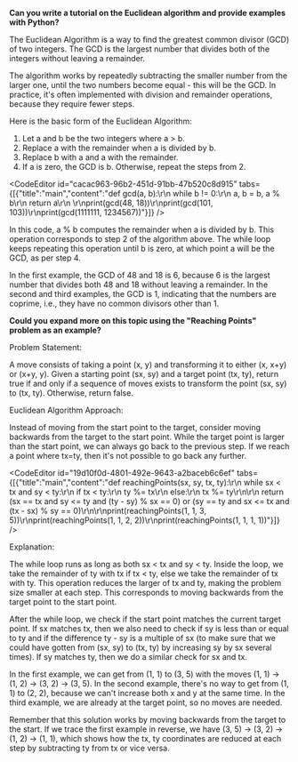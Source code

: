 

**Can you write a tutorial on the Euclidean algorithm and provide examples with Python?**

The Euclidean Algorithm is a way to find the greatest common divisor (GCD) of two integers. The GCD is the largest number that divides both of the integers without leaving a remainder.

The algorithm works by repeatedly subtracting the smaller number from the larger one, until the two numbers become equal - this will be the GCD. In practice, it's often implemented with division and remainder operations, because they require fewer steps.

Here is the basic form of the Euclidean Algorithm:

1. Let a and b be the two integers where a > b.
2. Replace a with the remainder when a is divided by b.
3. Replace b with a and a with the remainder.
4. If a is zero, the GCD is b. Otherwise, repeat the steps from 2.

<CodeEditor id="cacac963-96b2-451d-91bb-47b520c8d915" tabs={[{"title":"main","content":"def gcd(a, b):\r\n    while b != 0:\r\n        a, b = b, a % b\r\n    return a\r\n    \r\nprint(gcd(48, 18))\r\nprint(gcd(101, 103))\r\nprint(gcd(1111111, 1234567))"}]} />

In this code, a % b computes the remainder when a is divided by b. This operation corresponds to step 2 of the algorithm above. The while loop keeps repeating this operation until b is zero, at which point a will be the GCD, as per step 4.

In the first example, the GCD of 48 and 18 is 6, because 6 is the largest number that divides both 48 and 18 without leaving a remainder. In the second and third examples, the GCD is 1, indicating that the numbers are coprime, i.e., they have no common divisors other than 1.

**Could you expand more on this topic using the "Reaching Points" problem as an example?**

Problem Statement:

A move consists of taking a point (x, y) and transforming it to either (x, x+y) or (x+y, y). Given a starting point (sx, sy) and a target point (tx, ty), return true if and only if a sequence of moves exists to transform the point (sx, sy) to (tx, ty). Otherwise, return false.

Euclidean Algorithm Approach:

Instead of moving from the start point to the target, consider moving backwards from the target to the start point. While the target point is larger than the start point, we can always go back to the previous step. If we reach a point where tx=ty, then it's not possible to go back any further.

<CodeEditor id="19d10f0d-4801-492e-9643-a2baceb6c6ef" tabs={[{"title":"main","content":"def reachingPoints(sx, sy, tx, ty):\r\n    while sx < tx and sy < ty:\r\n        if tx < ty:\r\n            ty %= tx\r\n        else:\r\n            tx %= ty\r\n\r\n    return (sx == tx and sy <= ty and (ty - sy) % sx == 0) or (sy == ty and sx <= tx and (tx - sx) % sy == 0)\r\n\r\nprint(reachingPoints(1, 1, 3, 5))\r\nprint(reachingPoints(1, 1, 2, 2))\r\nprint(reachingPoints(1, 1, 1, 1))"}]} />

Explanation:

The while loop runs as long as both sx < tx and sy < ty. Inside the loop, we take the remainder of ty with tx if tx < ty, else we take the remainder of tx with ty. This operation reduces the larger of tx and ty, making the problem size smaller at each step. This corresponds to moving backwards from the target point to the start point.

After the while loop, we check if the start point matches the current target point. If sx matches tx, then we also need to check if sy is less than or equal to ty and if the difference ty - sy is a multiple of sx (to make sure that we could have gotten from (sx, sy) to (tx, ty) by increasing sy by sx several times). If sy matches ty, then we do a similar check for sx and tx.

In the first example, we can get from (1, 1) to (3, 5) with the moves (1, 1) -> (1, 2) -> (3, 2) -> (3, 5). In the second example, there's no way to get from (1, 1) to (2, 2), because we can't increase both x and y at the same time. In the third example, we are already at the target point, so no moves are needed.

Remember that this solution works by moving backwards from the target to the start. If we trace the first example in reverse, we have (3, 5) -> (3, 2) -> (1, 2) -> (1, 1), which shows how the tx, ty coordinates are reduced at each step by subtracting ty from tx or vice versa.
